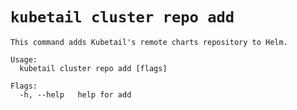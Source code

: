 # `kubetail cluster repo add`

```console
This command adds Kubetail's remote charts repository to Helm.

Usage:
  kubetail cluster repo add [flags]

Flags:
  -h, --help   help for add
```
